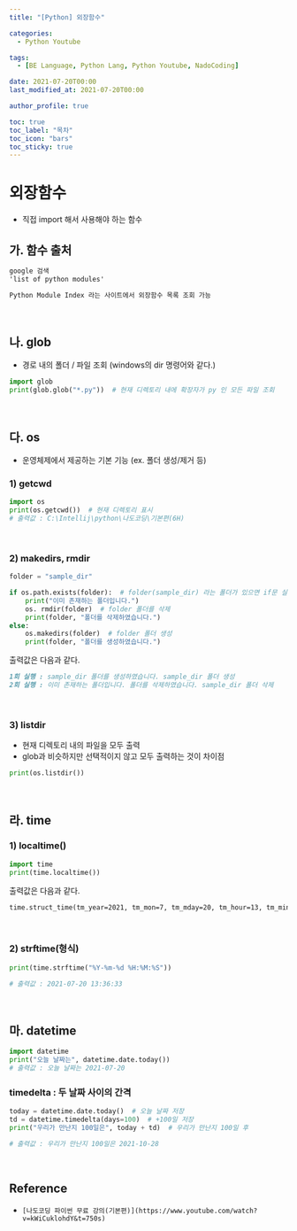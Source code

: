 ```yaml
---
title: "[Python] 외장함수"

categories:
  - Python Youtube

tags:
  - [BE Language, Python Lang, Python Youtube, NadoCoding]

date: 2021-07-20T00:00
last_modified_at: 2021-07-20T00:00

author_profile: true

toc: true
toc_label: "목차"
toc_icon: "bars"
toc_sticky: true
---
```


# 외장함수

- 직접 import 해서 사용해야 하는 함수

## 가. 함수 출처

```markdown
google 검색
'list of python modules'

Python Module Index 라는 사이트에서 외장함수 목록 조회 가능
```

<br />

## 나. glob

- 경로 내의 폴더 / 파일 조회 (windows의 dir 명령어와 같다.)

```python
import glob
print(glob.glob("*.py"))  # 현재 디렉토리 내에 확장자가 py 인 모든 파일 조회
```

<br />

## 다. os

- 운영체제에서 제공하는 기본 기능 (ex. 폴더 생성/제거 등)

### 1) getcwd

```python
import os
print(os.getcwd())  # 현재 디렉토리 표시
# 출력값 : C:\Intellij\python\나도코딩\기본편(6H)
```

<br />

### 2) makedirs, rmdir

```python
folder = "sample_dir"

if os.path.exists(folder):  # folder(sample_dir) 라는 폴더가 있으면 if문 실행
    print("이미 존재하는 폴더입니다.")
    os. rmdir(folder)  # folder 폴더를 삭제
    print(folder, "폴더를 삭제하였습니다.")
else:
    os.makedirs(folder)  # folder 폴더 생성
    print(folder, "폴더를 생성하였습니다.")
```

출력값은 다음과 같다.

```markdown
1회 실행 : sample_dir 폴더를 생성하였습니다. sample_dir 폴더 생성
2회 실행 : 이미 존재하는 폴더입니다. 폴더를 삭제하였습니다. sample_dir 폴더 삭제
```

<br />

### 3) listdir

- 현재 디렉토리 내의 파일을 모두 출력
- glob과 비슷하지만 선택적이지 않고 모두 출력하는 것이 차이점

```python
print(os.listdir())
```

<br />

## 라. time

### 1) localtime()

```python
import time
print(time.localtime())
```

출력값은 다음과 같다.

```markdown
time.struct_time(tm_year=2021, tm_mon=7, tm_mday=20, tm_hour=13, tm_min=35, tm_sec=31, tm_wday=1, tm_yday=201, tm_isdst=0)
```

<br />

### 2) strftime(형식)

```python
print(time.strftime("%Y-%m-%d %H:%M:%S"))

# 출력값 : 2021-07-20 13:36:33
```

<br />

## 마. datetime

```python
import datetime
print("오늘 날짜는", datetime.date.today())
# 출력값 : 오늘 날짜는 2021-07-20
```

### timedelta : 두 날짜 사이의 간격

```python
today = datetime.date.today()  # 오늘 날짜 저장
td = datetime.timedelta(days=100)  # +100일 저장
print("우리가 만난지 100일은", today + td)  # 우리가 만난지 100일 후

# 출력값 : 우리가 만난지 100일은 2021-10-28
```

<br />

## Reference

- `[나도코딩 파이썬 무료 강의(기본편)](https://www.youtube.com/watch?v=kWiCuklohdY&t=750s)`
